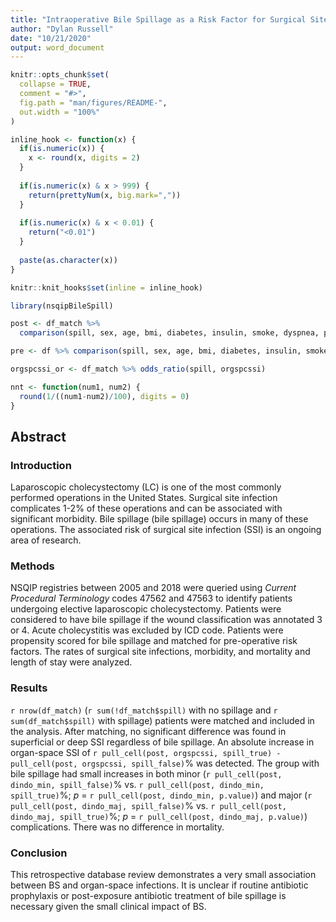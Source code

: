 ```yaml
---
title: "Intraoperative Bile Spillage as a Risk Factor for Surgical Site Infection - A Large NSQIP Database Analysis"
author: "Dylan Russell"
date: "10/21/2020"
output: word_document
---
```


```r
knitr::opts_chunk$set(
  collapse = TRUE,
  comment = "#>",
  fig.path = "man/figures/README-",
  out.width = "100%"
)

inline_hook <- function(x) {
  if(is.numeric(x)) {
    x <- round(x, digits = 2)
  }
  
  if(is.numeric(x) & x > 999) {
    return(prettyNum(x, big.mark=","))
  }
  
  if(is.numeric(x) & x < 0.01) {
    return("<0.01")
  } 
  
  paste(as.character(x))
}

knitr::knit_hooks$set(inline = inline_hook)
```

```r
library(nsqipBileSpill)

post <- df_match %>% 
  comparison(spill, sex, age, bmi, diabetes, insulin, smoke, dyspnea, preopindependent, hxcopd, ascites, hxchf, hypermed, dialysis, discancr, steroid, wtloss, bleeddis, optime, ioc, supinfec, wndinfd, orgspcssi, dindo_min, dindo_maj, mort, tothlos)

pre <- df %>% comparison(spill, sex, age, bmi, diabetes, insulin, smoke, dyspnea, preopindependent, hxcopd, ascites, hxchf, hypermed, dialysis, discancr, steroid, wtloss, bleeddis, optime, ioc, supinfec, wndinfd, orgspcssi, dindo_min, dindo_maj, mort, tothlos)

orgspcssi_or <- df_match %>% odds_ratio(spill, orgspcssi)

nnt <- function(num1, num2) {
  round(1/((num1-num2)/100), digits = 0)
}
```

## Abstract

### Introduction

Laparoscopic cholecystectomy (LC) is one of the most commonly performed operations in the United States. Surgical site infection complicates 1-2% of these operations and can be associated with significant morbidity. Bile spillage (bile spillage) occurs in many of these operations. The associated risk of surgical site infection (SSI) is an ongoing area of research.

### Methods
NSQIP registries between 2005 and 2018 were queried using *Current Procedural Terminology* codes 47562 and 47563 to identify patients undergoing elective laparoscopic cholecystectomy. Patients were considered to have bile spillage if the wound classification was annotated 3 or 4. Acute cholecystitis was excluded by ICD code. Patients were propensity scored for bile spillage and matched for pre-operative risk factors. The rates of surgical site infections, morbidity, and mortality and length of stay were analyzed.

### Results
`r nrow(df_match)` (`r sum(!df_match$spill)` with no spillage and `r sum(df_match$spill)` with spillage) patients were matched and included in the analysis. After matching, no significant difference was found in superficial or deep SSI regardless of bile spillage. An absolute increase in organ-space SSI of `r pull_cell(post, orgspcssi, spill_true) - pull_cell(post, orgspcssi, spill_false)`% was detected. The group with bile spillage had small increases in both minor (`r pull_cell(post, dindo_min, spill_false)`% vs. `r pull_cell(post, dindo_min, spill_true)`%; *p* = `r pull_cell(post, dindo_min, p.value)`) and major (`r pull_cell(post, dindo_maj, spill_false)`% vs. `r pull_cell(post, dindo_maj, spill_true)`%; *p* = `r pull_cell(post, dindo_maj, p.value)`) complications. There was no difference in mortality.

### Conclusion
This retrospective database review demonstrates a very small association between BS and organ-space infections. It is unclear if routine antibiotic prophylaxis or post-exposure antibiotic treatment of bile spillage is necessary given the small clinical impact of BS.
